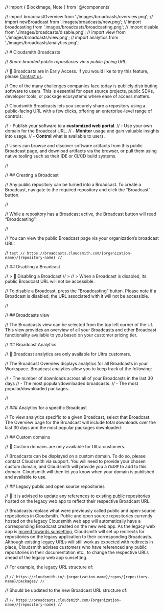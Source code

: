// import { BlockImage, Note } from '@/components'

// import broadcastOverview from './images/broadcasts/overview.png';
// import newBroadcast from '.images/broadcasts/new.png';
// import broadcasting from '.images/broadcasts/broadcasting.png';
// import disable from './images/broadcasts/disable.png';
// import view from './images/broadcasts/view.png';
// import analytics from './images/broadcasts/analytics.png';

// # Cloudsmith Broadcasts

// _Share branded public repositories via a public facing URL._

// <Note>📘 Broadcasts are in Early Access. If you would like to try this feature, please [Contact us](https://help.cloudsmith.io/docs/contact-us).</Note>

// One of the many challenges companies face today is publicly distributing software to users. This is essential for open source projects, public SDKs, developer tools, or package ecosystems where ease of access matters. 

// Cloudsmith Broadcasts lets you securely share a repository using a public-facing URL with a few clicks, offering an enterprise-level range of controls:

// - Publish your software to a **customized web portal**.
// - Use your own domain for the Broadcast URL.
// - **Monitor** usage and gain valuable insights into usage.
// - **Control** what is available to users.

// Users can browse and discover software artifacts from this public Broadcast page, and download artifacts via the browser, or pull them using native tooling such as their IDE or CI/CD build systems.

// <BlockImage src={broadcastOverview} alt=""></BlockImage>

// ## Creating a Broadcast

// Any public repository can be turned into a Broadcast. To create a Broadcast, navigate to the required repository and click the “Broadcast” button. 

// <BlockImage src={newBroadcast} alt=""></BlockImage>

// While a repository has a Broadcast active, the Broadcast button will read “Broadcasting”:

// <BlockImage src={broadcasting} alt=""></BlockImage>

// You can view the public Broadcast page via your organization’s broadcast URL:

// ```text
// https://broadcasts.cloudsmith.com/{organization-name}/{repository-name}
// ```

// ## Disabling a Broadcast

// > 🚧 Disabling a Broadcast
// > 
// > When a Broadcast is disabled, its public Broadcast URL will not be accessible.

// To disable a Broadcast, press the “Broadcasting” button. Please note if a Broadcast is disabled, the URL associated with it will not be accessible.

// <BlockImage src={disable} alt=""></BlockImage>

// ## Broadcasts view

// The Broadcasts view can be selected from the top left corner of the UI. This view provides an overview of all your Broadcasts and other Broadcast functionality available to you based on your customer pricing tier.


// ## Broadcast Analytics

// <Note>📘 Broadcast analytics are only available for Ultra customers.</Note>

// The Broadcast Overview displays analytics for all Broadcasts in your Workspace. Broadcast analytics allow you to keep track of the following:

// - The number of downloads across all of your Broadcasts in the last 30 days
// - The most popular/downloaded broadcasts.
// - The most popular/downloaded packages.

// <BlockImage src={analytics} alt=""></BlockImage>

// ### Analytics for a specific Broadcast

// To view analytics specific to a given Broadcast, select that Broadcast. The Overview page for the Broadcast will include total downloads over the last 30 days and the most popular packages downloaded.


// ## Custom domains

// <Note>📘 Custom domains are only available for Ultra customers.</Note>

// Broadcasts can be displayed on a custom domain. To do so, please contact Cloudsmith via support. You will need to provide your chosen custom domain, and Cloudsmith will provide you a `CNAME` to add to this domain. Cloudsmith will then let you know when your domain is published and available to use.





// ## Legacy public and open source repositories

// <Note>📘 It is advised to update any references to existing public repositories hosted on the legacy web app to reflect their respective Broadcast URL.</Note>

// Broadcasts replace what were previously called public and open-source repositories in Cloudsmith. Public and open source repositories currently hosted on the legacy Cloudsmith web app will automatically have a corresponding Broadcast created on the new web app. As the legacy web app is [moved towards sunsetting](https://cloudsmith.com/blog/launching-the-new-cloudsmith-web-app), Cloudsmith will set up redirects for repositories on the legacy application to their corresponding Broadcasts. Although existing legacy URLs will still work as expected with redirects in place, Cloudsmith advises customers who have referenced any public repositories in their documentation etc., to change the respective URLs ahead of the legacy web app sunsetting.

// For example, the legacy URL structure of:

// ```
// https://cloudsmith.io/~{organization-name}/repos/{repository-name}/packages/
// ```

// Should be updated to the new Broadcast URL structure of:

// ```
// https://broadcasts.cloudsmith.com/{organization-name}/{repository-name}
// ```